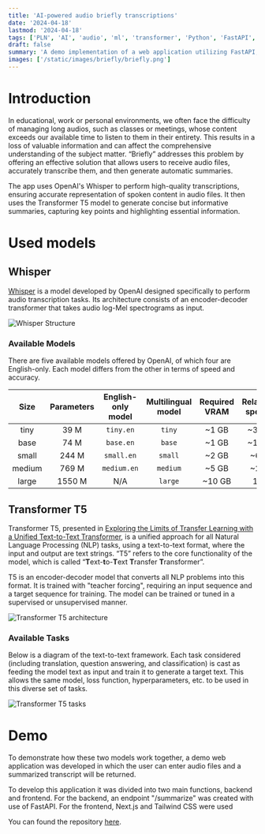 ```yaml
---
title: 'AI-powered audio briefly transcriptions'
date: '2024-04-18'
lastmod: '2024-04-18'
tags: ['PLN', 'AI', 'audio', 'ml', 'transformer', 'Python', 'FastAPI', 'Nextjs', 'Tailwind']
draft: false
summary: 'A demo implementation of a web application utilizing FastAPI, Next.js, and Tailwind CSS, designed to briefly transcribe audio files efficiently using Whisper from OpenAI and Transformer T5 models.'
images: ['/static/images/briefly/briefly.png']
---
```


# Introduction

In educational, work or personal environments, we often face the difficulty of managing long audios, such as classes or meetings, whose content exceeds our available time to listen to them in their entirety. This results in a loss of valuable information and can affect the comprehensive understanding of the subject matter. “Briefly” addresses this problem by offering an effective solution that allows users to receive audio files, accurately transcribe them, and then generate automatic summaries.

The app uses OpenAI's Whisper to perform high-quality transcriptions, ensuring accurate representation of spoken content in audio files. It then uses the Transformer T5 model to generate concise but informative summaries, capturing key points and highlighting essential information.

<TOCInline toc={props.toc} exclude="Introduction" />

# Used models

## Whisper

[Whisper](https://github.com/openai/whisper) is a model developed by OpenAI designed specifically to perform audio transcription tasks. Its architecture consists of an encoder-decoder transformer that takes audio log-Mel spectrograms as input.

![Whisper Structure](/static/images/briefly/whisper-structure.png)  

### Available Models

There are five available models offered by OpenAI, of which four are English-only. Each model differs from the other in terms of speed and accuracy.


|  Size  | Parameters | English-only model | Multilingual model | Required VRAM | Relative speed |
|:------:|:----------:|:------------------:|:------------------:|:-------------:|:--------------:|
|  tiny  |    39 M    |     `tiny.en`      |       `tiny`       |     ~1 GB     |      ~32x      |
|  base  |    74 M    |     `base.en`      |       `base`       |     ~1 GB     |      ~16x      |
| small  |   244 M    |     `small.en`     |      `small`       |     ~2 GB     |      ~6x       |
| medium |   769 M    |    `medium.en`     |      `medium`      |     ~5 GB     |      ~2x       |
| large  |   1550 M   |        N/A         |      `large`       |    ~10 GB     |       1x       |

## Transformer T5

Transformer T5, presented in [Exploring the Limits of Transfer Learning with a Unified Text-to-Text Transformer](https://arxiv.org/pdf/1910.10683.pdf), is a unified approach for all Natural Language Processing (NLP) tasks, using a text-to-text format, where the input and output are text strings. “T5” refers to the core functionality of the model, which is called “**T**ext-**t**o-**T**ext **T**ransfer **T**ransformer”. 

T5 is an encoder-decoder model that converts all NLP problems into this format. It is trained with "teacher forcing", requiring an input sequence and a target sequence for training. The model can be trained or tuned in a supervised or unsupervised manner.

![Transformer T5 architecture](/static/images/briefly/transformer-t5-structure.png)

### Available Tasks

Below is a diagram of the text-to-text framework. Each task considered (including translation, question answering, and classification) is cast as feeding the model text as input and train it to generate a target text. This allows the same model, loss function, hyperparameters, etc. to be used in this diverse set of tasks.

![Transformer T5 tasks](/static/images/briefly/transformer-t5-tasks.png)

# Demo

To demonstrate how these two models work together, a demo web application was developed in which the user can enter audio files and a summarized transcript will be returned.

<YouTube id="7cMFQJJmqOA" />

To develop this application it was divided into two main functions, backend and frontend. For the backend, an endpoint "/summarize" was created with use of FastAPI. For the frontend, Next.js and Tailwind CSS were used

You can found the repository [here](https://github.com/alejandropr5/briefly).
